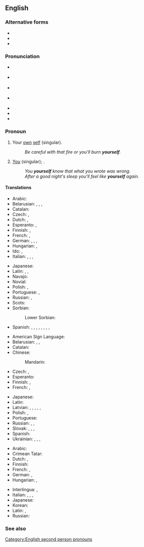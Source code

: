 {{also|Yourself}}
==English==

===Alternative forms===
* {{l|en|yerself}}
* {{l|en|yo'self}}
* {{l|en|yoself}}

===Pronunciation===
* {{a|RP|strong}} {{IPA|/jɔːˈsɛlf/|lang=en}}
* {{a|RP|strong}} {{IPA|/jəˈsɛlf/|lang=en}}
* {{a|GA|strong}} {{IPA|/jʊɹˈsɛlf/|lang=en}}
* {{a|GA|weak}} {{IPA|/jɚˈsɛlf/|lang=en}}
* {{hyph|your|self|lang=en}}
* {{rhymes|ɛlf|lang=en}}
* {{audio|en-us-yourself.ogg|Audio (US)|lang=en}}

===Pronoun===
{{en-pron|desc=referring to the person being spoken to, previously mentioned|the reflexive case of|you}}

# {{lb|en|reflexive pronoun}} Your [[own]] [[self]] (singular).
#: ''Be careful with that fire or you'll burn '''yourself'''.''
# [[you|You]] (singular); {{non-gloss definition|used emphatically, especially to indicate exclusiveness of the referent's participation in the predicate, i.e., that no one else is involved}}.
#: ''You '''yourself''' know that what you wrote was wrong.''
#: ''After a good night's sleep you'll feel like '''yourself''' again.''

====Translations====
{{trans-top|(reflexive) your own self}}
* Arabic: {{t|ar|نفسك|m|tr=nafsuk}}
* Belarusian: {{t|be|сябе́}} {{qualifier|accusative, genitive}}, {{t|be|сабе́}} {{qualifier|dative, locative}}, {{t|be|сабо́й}} {{qualifier|instrumental}}, {{t|be|-цца}} {{qualifier|verb ending}}
* Catalan: {{t+|ca|et}}
* Czech: {{t+|cs|se}}, {{t+|cs|sebe}}
* Dutch: {{t+|nl|jijzelf}} {{qualifier|informal}}, {{t+|nl|uzelf}} {{qualifier|formal}}
* Esperanto: {{t+|eo|vi}}, {{t+|eo|vin}}
* Finnish: {{qualifier|informal}} {{t+|fi|itsesi}}, {{qualifier|formal}} {{t+|fi|itsenne}}
* French: {{t+|fr|te}}, {{t+|fr|vous}}
* German: {{t+|de|dich}} {{qualifier|informal}}, {{t|de|dich selbst}} {{qualifier|informal}}, {{t+|de|sich}} {{qualifier|formal}}, {{t|de|sich selbst}} {{qualifier|formal}}
* Hungarian: {{t|hu|magad}}, {{t|hu|magadat}}
* Ido: {{t|io|tu ipsa}}, {{t|io|vu ipsa}}
* Italian: {{t|it|te stesso|m-s}}, {{t|it|te stessa|f-s}}, {{t|it|voi stessi|m-p}}, {{t|it|voi stesse|f-p}}
{{trans-mid}}
* Japanese: {{t+|ja|自身|tr=jishin}}
* Latin: {{t|la|tutemet}}, {{t|la|tute}}, {{t|la|vosmet|p}}
* Navajo: {{t|nv|tʼáá nihí}}
* Novial: {{t|nov|vu}}
* Polish: {{t+|pl|się}}, {{t+|pl|siebie}}
* Portuguese: {{t+|pt|te}}, {{t+|pt|se}}
* Russian: {{t+|ru|себя́}}, {{t+|ru|-ся}}
* Scots: {{t|sco|yersel}}
* Sorbian:
*: Lower Sorbian: {{t|dsb|se}}
* Spanish: {{t+|es|te}}, {{t+|es|ti}}, {{t+|es|se}}, {{t|es|ti mismo}} {{qualifier|tuteo, male}}, {{t|es|ti misma}} {{qualifier|tuteo, female}}, {{t|es|vos mismo}} {{qualifier|voseo, male}}, {{t|es|vos misma}} {{qualifier|voseo, female}}, {{t|es|usted mismo}} {{qualifier|formal, male}}, {{t|es|usted misma}} {{qualifier|formal, female}}
{{trans-bottom}}

{{trans-top|you, used emphatically}}
* American Sign Language: {{t|ase|A@Chesthigh SmallFrontandback}}
* Belarusian: {{t|be|[[ты]] [[сам]]|m}}, {{t|be|[[ты]] [[сама́]]|f}}, {{qualifier|plural or formal}} {{t|be|[[вы]] [[са́мі]]}}
* Catalan: {{t+|ca|mateix}}
* Chinese:
*: Mandarin: {{t+|cmn|自己|tr=zìjǐ|sc=Hani}}
* Czech: {{t+|cs|sám}}, {{t+|cs|samotný}}
* Esperanto: {{t|eo|vi mem}}
* Finnish: {{qualifier|informal}} {{t|fi|[[sinä]] [[itse]]}}, {{qualifier|formal}} {{t|fi|[[te]] [[itse]]}}
* French: {{t+|fr|toi-même}}, {{t+|fr|vous-même}}
{{trans-mid}}
* Japanese: {{t+|ja|自分|tr=じぶん, jibun}}
* Latin: {{t|la|tute}}
* Latvian: {{t|lv|tu pats|m}}, {{t|lv|tu pati|f}}, {{qualifier|singular formal}} {{t|lv|jūs pats|m}}, {{t|lv|jūs pati|f}}, {{qualifier|plural informal or formal}} {{t|lv|jūs paši|m-p}}, {{t|lv|jūs pašas|f-p}}
* Polish: {{t+|pl|sam|m-pr}}, {{t+|pl|sama|f}}
* Portuguese: {{t|pt|[[você]]/[[tu]] [[mesmo]]|m}}
* Russian: {{t|ru|[[ты]] [[сам|са́м]]|m}}, {{t|ru|[[ты]] [[сам|сама́]]|f}}, {{qualifier|plural or formal}} {{t|ru|[[вы]] [[сам|са́ми]]}}
* Slovak: {{t|sk|ty sám|m}}, {{t|sk|ty sama|f}}, {{t|sk|vy sami}}, {{t|sk|vy same}}
* Spanish: {{t|es|[[tú]] [[mismo]]}}
* Ukrainian: {{t|uk|ти сам|m|sc=Cyrl}}, {{t|uk|ти сама́|f|sc=Cyrl}}, {{qualifier|plural or formal}} {{t|uk|ви сами́|sc=Cyrl}}, {{t|uk|ви самі́|sc=Cyrl}}
{{trans-bottom}}

{{checktrans-top}}
* Arabic: {{t-check|ar|نَفْسُك}}
* Crimean Tatar: {{t-check|crh|özüñ}}
* Dutch: {{t+check|nl|jezelf}}, {{t+check|nl|uzelf}}
* Finnish: {{t|fi|oma itse|alt=oma itsesi}}
* French: {{t+check|fr|toi-même}}, {{t+check|fr|vous-même}}
* German: {{t-check|de|du selbst}}, {{t-check|de|Sie selbst}}
* Hungarian: {{t+|hu|önmaga}}, {{t|hu|saját maga}}
{{trans-mid}}
* Interlingua: {{t-check|ia|te}}, {{t-check|ia|[[tu]] [[ipse]]}} {{attention|ia|2=was "[[tu]] [[ipse]]" - assumed sum-of-parts; if an idiom, remove the wikilinks to the individual words. see [[User:Kephir/gadgets/xte#Translation_fixing]]}}
* Italian: {{t|it|te stesso|m-s}}, {{t|it|te stessa|f-s}}, {{t|it|voi stessi|m-p}}, {{t|it|voi stesse|f-p}}
* Japanese: {{t|ja|本来の自分|tr=honrai no jibun}}
* Korean: {{t-check|ko|당신 자신|tr=dangsin jasin|sc=Kore}}
* Latin: {{t|la|tute}}, {{t|la|vosmet|p}}
* Russian: {{t+check|ru|себя́}}<!-- was "[[себя]] in different forms"; yeah... -->
{{trans-bottom}}

===See also===
{{English personal pronouns}}

[[Category:English second person pronouns]]